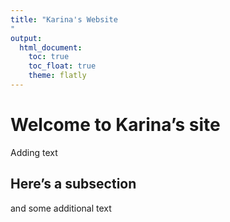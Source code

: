 ```yaml
---
title: "Karina's Website
"
output: 
  html_document:
    toc: true
    toc_float: true
    theme: flatly
---
```


# Welcome to Karina's site

Adding text 

## Here's a subsection
and some additional text 